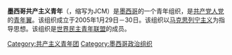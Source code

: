 {{unreferenced|time=2016-08-23T13:52:58+00:00}}
'''墨西哥共产主义青年'''（{{lang-es|Juventud Comunista de México}}，缩写为JCM）是[[墨西哥|墨西哥]]的一个青年组织，是[[共产党人党|共产党人党]]的[[青年翼|青年翼]]。该组织成立于2005年1月29日－30日。该组织以[[马克思列宁主义|马克思列宁主义]]为指导思想。该组织是[[世界民主青年联盟|世界民主青年联盟]]的成员。

[[Category:共产主义青年团|Category:共产主义青年团]]
[[Category:墨西哥政治组织|Category:墨西哥政治组织]]